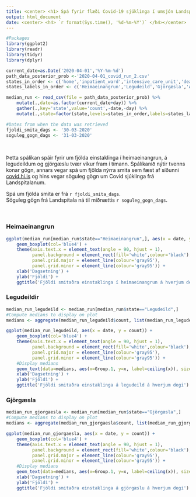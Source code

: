 ```yaml
---
title: <center> <h1> Spá fyrir flæði Covid-19 sjúklinga í umsjón Landspítala </h1></center>
output: html_document
date: <center> <h4> `r format(Sys.time(), '%d-%m-%Y')` </h4></center>
---
```


```r
#Packages
library(ggplot2)
library(readr)
library(tidyr)
library(dplyr)
```

```r
current_date=as.Date('2020-04-01','%Y-%m-%d')
path_data_posterior_prob <-'2020-04-01_covid_run_2.csv'
states_in_order <- c('home','inpatient_ward','intensive_care_unit','death','recovered')
states_labels_in_order <- c('Heimaeinangrun','Legudeild','Gjörgæsla','Andlát','Batnað')

median_run <- read_csv(file = path_data_posterior_prob) %>%
    mutate(.,date=as.factor(current_date+day)) %>%
    gather(.,key='state',value='count',-date,-day) %>%
    mutate(.,state=factor(state,levels=states_in_order,labels=states_labels_in_order))

#Dates from when the data was retrieved
fjoldi_smita_dags <- '30-03-2020'
soguleg_gogn_dags <- '31-03-2020'
```


$~$

Þetta spálíkan spáir fyrir um fjölda einstaklinga í heimaeinangrun, á legudeildum og gjörgæslu tvær vikur fram í tímann. Spálíkanið nýtir tvenns konar gögn, annars vegar spá um fjölda nýrra smita sem fæst af síðunni [covid.hi.is](https://www.covid.hi.is) og hins vegar söguleg gögn um Covid sjúklinga frá Landspítalanum.

Spá um fjölda smita er frá `r fjoldi_smita_dags`.<br />
Söguleg gögn frá Landspítala ná til miðnættis `r soguleg_gogn_dags`.

$~$

### Heimaeinangrun

```r
ggplot(median_run[median_run$state=="Heimaeinangrun",], aes(x = date, y = count)) + 
    geom_boxplot(col='blue4') +
    theme(axis.text.x = element_text(angle = 90, hjust = 1),
          panel.background = element_rect(fill='white',colour='black'),
          panel.grid.major = element_line(colour='gray95'),
          panel.grid.minor = element_line(colour='gray95')) + 
    xlab('Dagsetning') + 
    ylab('Fjöldi') +
    ggtitle('Fjöldi smitaðra einstaklinga í heimaeinangrun á hverjum degi')
```

### Legudeildir

```r
median_run_legudeild <- median_run[median_run$state=="Legudeild",]
#Compute medians to display on plot
medians <- aggregate(median_run_legudeild$count, list(median_run_legudeild$date), median)

ggplot(median_run_legudeild, aes(x = date, y = count)) + 
    geom_boxplot(col='blue4') +
    theme(axis.text.x = element_text(angle = 90, hjust = 1),
          panel.background = element_rect(fill='white',colour='black'),
          panel.grid.major = element_line(colour='gray95'),
          panel.grid.minor = element_line(colour='gray95')) + 
    #Display medians
    geom_text(data=medians, aes(x=Group.1, y=x, label=ceiling(x)), size=3, vjust=1.1) +
    xlab('Dagsetning') + 
    ylab('Fjöldi') +
    ggtitle('Fjöldi smitaðra einstaklinga á legudeild á hverjum degi')
```

### Gjörgæsla

```r
median_run_gjorgaesla <- median_run[median_run$state=="Gjörgæsla",]
#Compute medians to display on plot
medians <- aggregate(median_run_gjorgaesla$count, list(median_run_gjorgaesla$date), median)

ggplot(median_run_gjorgaesla, aes(x = date, y = count)) + 
    geom_boxplot(col='blue4') +
    theme(axis.text.x = element_text(angle = 90, hjust = 1),
          panel.background = element_rect(fill='white',colour='black'),
          panel.grid.major = element_line(colour='gray95'),
          panel.grid.minor = element_line(colour='gray95')) + 
    #Display medians
    geom_text(data=medians, aes(x=Group.1, y=x, label=ceiling(x)), size=3, vjust=1.1) +
    xlab('Dagsetning') + 
    ylab('Fjöldi') +
    ggtitle('Fjöldi smitaðra einstaklinga á gjörgæslu á hverjum degi')
```

$~$
